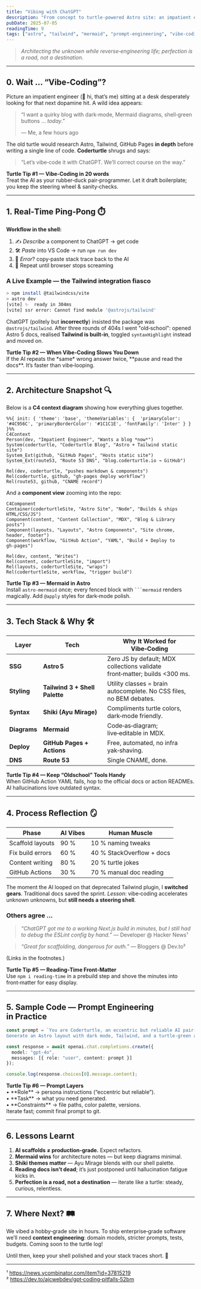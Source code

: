```yaml
---
title: "Vibing with ChatGPT"
description: "From concept to turtle‑powered Astro site: an impatient engineer, a chatty AI, and the art of vibe‑coding."
pubDate: 2025-07-05
readingTime: 9
tags: ["astro", "tailwind", "mermaid", "prompt‑engineering", "vibe‑coding"]
---
```



> *Architecting the unknown while reverse‑engineering life; perfection is a road, not a destination.*

---

## 0.&nbsp;Wait … **“Vibe‑Coding”**?

Picture an impatient engineer (👋 hi, that’s me) sitting at a desk desperately looking for that next dopamine hit. A wild idea appears:

> “I want a quirky blog with dark‑mode, Mermaid diagrams, shell‑green buttons … *today*.”
>
> — Me, a few hours ago

The old turtle would research Astro, Tailwind, GitHub Pages **in depth** before writing a single line of code. **Coderturtle** shrugs and says:

> “Let’s vibe‑code it with ChatGPT. We’ll correct course on the way.”

<TurtleTip>
<strong>Turtle Tip #1 — Vibe‑Coding in 20 words</strong><br/>
Treat the AI as your rubber‑duck pair‑programmer. Let it draft boilerplate; you keep the steering wheel & sanity‑checks.
</TurtleTip>

---

## 1.&nbsp;Real‑Time Ping‑Pong ⏱️

**Workflow in the shell:**

1. ✍️ *Describe* a component to ChatGPT → get code
2. 🛠️ *Paste* into VS Code → run `npm run dev`
3. 🚨 *Error*? copy‑paste stack trace back to the AI
4. 🔁 Repeat until browser stops screaming

### A Live Example — the Tailwind integration fiasco

```bash
> npm install @tailwindcss/vite
> astro dev
[vite] ✨  ready in 304ms
[vite] ssr error: Cannot find module '@astrojs/tailwind'
```

ChatGPT (politely but **incorrectly**) insisted the package was `@astrojs/tailwind`. After three rounds of 404s I went "old‑school": opened Astro 5 docs, realised **Tailwind is built‑in**, toggled `syntaxHighlight` instead and moved on.

<TurtleTip>
<strong>Turtle Tip #2 — When Vibe‑Coding Slows You Down</strong><br/>
If the AI repeats the *same* wrong answer twice, **pause and read the docs**. It’s faster than vibe‑looping.
</TurtleTip>

---

## 2.&nbsp;Architecture Snapshot 🔍

Below is a **C4 context diagram** showing how everything glues together.

```mermaid
%%{ init: { 'theme': 'base', 'themeVariables': {  'primaryColor': '#4C956C', 'primaryBorderColor': '#1C1C1E', 'fontFamily': 'Inter' } } }%%
C4Context
Person(dev, "Impatient Engineer", "Wants a blog *now*")
System(coderturtle, "Coderturtle Blog", "Astro + Tailwind static site")
System_Ext(github, "GitHub Pages", "Hosts static site")
System_Ext(route53, "Route 53 DNS", "blog.coderturtle.io → GitHub")

Rel(dev, coderturtle, "pushes markdown & components")
Rel(coderturtle, github, "gh‑pages deploy workflow")
Rel(route53, github, "CNAME record")
```

And a **component view** zooming into the repo:

```mermaid
C4Component
Container(coderturtleSite, "Astro Site", "Node", "Builds & ships HTML/CSS/JS")
Component(content, "Content Collection", "MDX", "Blog & Library posts")
Component(layouts, "Layouts", "Astro Components", "Site chrome, header, footer")
Component(workflow, "GitHub Action", "YAML", "Build + Deploy to gh‑pages")

Rel(dev, content, "Writes")
Rel(content, coderturtleSite, "import")
Rel(layouts, coderturtleSite, "wraps")
Rel(coderturtleSite, workflow, "trigger build")
```

<TurtleTip>
<strong>Turtle Tip #3 — Mermaid in Astro</strong><br/>
Install <code>astro‑mermaid</code> once; every fenced block with <code>```mermaid</code> renders magically. Add <code>@apply</code> styles for dark‑mode polish.
</TurtleTip>

---

## 3.&nbsp;Tech Stack & Why 🛠️

| Layer | Tech | Why It Worked for Vibe‑Coding |
|-------|------|--------------------------------|
| **SSG** | **Astro 5** | Zero JS by default; MDX collections validate front‑matter; builds <300 ms. |
| **Styling** | **Tailwind 3 + Shell Palette** | Utility classes = brain autocomplete. No CSS files, no BEM debates. |
| **Syntax** | **Shiki (Ayu Mirage)** | Compliments turtle colors, dark‑mode friendly. |
| **Diagrams** | **Mermaid** | Code‑as‑diagram; live‑editable in MDX. |
| **Deploy** | **GitHub Pages + Actions** | Free, automated, no infra yak‑shaving. |
| **DNS** | **Route 53** | Single CNAME, done. |

<TurtleTip>
<strong>Turtle Tip #4 — Keep “Oldschool” Tools Handy</strong><br/>
When GitHub Action YAML fails, hop to the official docs or action READMEs. AI hallucinations love outdated syntax.
</TurtleTip>

---

## 4.&nbsp;Process Reflection 🪞

| Phase | AI Vibes | Human Muscle |
|-------|----------|--------------|
| Scaffold layouts | 90 % | 10 % naming tweaks |
| Fix build errors | 60 % | 40 % StackOverflow + docs |
| Content writing | 80 % | 20 % turtle jokes |
| GitHub Actions | 30 % | 70 % manual doc reading |

The moment the AI looped on that deprecated Tailwind plugin, I **switched gears**. Traditional docs saved the sprint. *Lesson*: vibe‑coding accelerates unknown unknowns, but **still needs a steering shell**.

### Others agree …

> *“ChatGPT got me to a working Next.js build in minutes, but I still had to debug the ESLint config by hand.”* — Developer @ Hacker News¹

> *“Great for scaffolding, dangerous for auth.”* — Bloggers @ Dev.to²

(Links in the footnotes.)

<TurtleTip>
<strong>Turtle Tip #5 — Reading‑Time Front‑Matter</strong><br/>
Use <code>npm i reading‑time</code> in a prebuild step and shove the minutes into front‑matter for easy display.
</TurtleTip>

---

## 5.&nbsp;Sample Code — Prompt Engineering in Practice

```ts title="scripts/vibePrompt.ts"
const prompt = `You are Coderturtle, an eccentric but reliable AI pair‑programmer.\n
Generate an Astro layout with dark mode, Tailwind, and a turtle‑green accent.`;

const response = await openai.chat.completions.create({
  model: "gpt-4o",
  messages: [{ role: "user", content: prompt }]
});

console.log(response.choices[0].message.content);
```

<TurtleTip>
<strong>Turtle Tip #6 — Prompt Layers</strong><br/>
• **Role** → persona instructions (“eccentric but reliable”).<br/>
• **Task** → what you need generated.<br/>
• **Constraints** → file paths, color palette, versions.<br/>
Iterate fast; commit final prompt to git.
</TurtleTip>

---

## 6.&nbsp;Lessons Learnt

1. **AI scaffolds ≠ production‑grade.** Expect refactors.
2. **Mermaid wins** for architecture notes — but keep diagrams minimal.
3. **Shiki themes matter** — Ayu Mirage blends with our shell palette.
4. **Reading docs isn’t dead**; it’s just postponed until hallucination fatigue kicks in.
5. **Perfection is a road, not a destination** — iterate like a turtle: steady, curious, relentless.

---

## 7.&nbsp;Where Next? 🛤️

We vibed a hobby‑grade site in hours. To ship enterprise‑grade software we’ll need **context engineering**: domain models, stricter prompts, tests, budgets. Coming soon to the turtle log!

Until then, keep your shell polished and your stack traces short. 🐢

---

¹ <https://news.ycombinator.com/item?id=37815219><br/>
² <https://dev.to/ajcwebdev/gpt‑coding‑pitfalls‑52bm>
